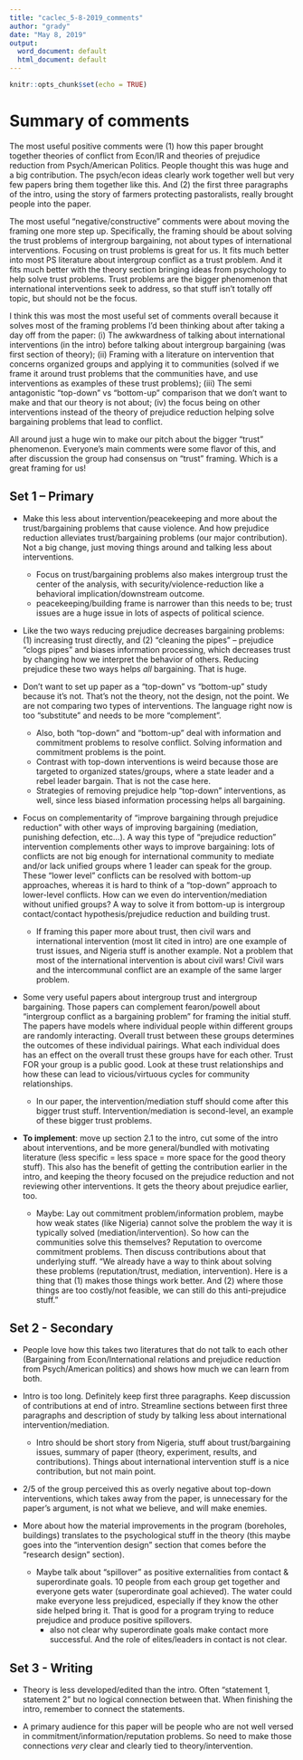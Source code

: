 ```yaml
---
title: "caclec_5-8-2019_comments"
author: "grady"
date: "May 8, 2019"
output:
  word_document: default
  html_document: default
---
```


```r
knitr::opts_chunk$set(echo = TRUE)
```

<!--
# Intro Thoughts

Interested to see what people think.  In order to not influence the conversation, I will reserve them for later.

# Other's Thoughts

```r
set.seed(347)
us <- c("Nuole", "Charla", "Ekrem", "Cila", "Alice")
sample(us)

```


# Ekrem

- many little comments scattered across document.
- much improved

### General

- don't know if framing it by going to other itnerventions is good.  good to talk about other intervention, and how these mechanisms can augmnet/complement.  But not comparison/competition with other interventions.
    - (1) when we talk about interventions, a number of different interventions.  peacekeeping/UN, mediation/diplomacy, etc...these are all aimed at diff things.  information problems, security guarantees, increasing costs of reneging, etc... This is a super heterogeneous group. Not clear which thing my paper is about and should be compared with.
    - (2)
- could set up with trust problems.  That's the more general thing.  THe connection from trust to formal/rationalist stuff is easy to make.  The connection between trust and my psych stuff is super easy to make.  Mechanisms of increasing trust and reducing prejudice.
    - information/comittment problems, tie to trust, tie to my stuff.  Deeper mechanism, being talked about in ps.
- The theory part (the current bottom of the paper/theory section) should be my pitch.  The connections that will be built through a way to increase trust.  NOt about itnerventions alone -- they are a subcategory of trust.  Increasing trust can help in fundamental ways.  Emphasize the complementarity of international itnerventions and bottom-up stuff.  Make them complements and not substitutes.
- (1) why trust is such an important issue in these conflicts.  two ways in which intervention is helping.  (1) increasing trust directly, helpful for lots of reasons.  (2) cleaning the pipes argument -- we would be able to have contact and learn and update rationally, but prejudices make the pipes clogged.  Information comes through biased.
    - then intervention is a subcategory.  If we think of contact & trust this way, we can think of itnerventions and other stuff this way.

# Cila

- Likes intervention framework.  Comments are mostly about clarifying it.
- After hearing ekrem, maybe trust framework is a good idea.
    - even with trust framework in beginning, more nuanced argument about international itnervention.  Maybe over-generalizing all interventions as top-down -- overly negative tone about international intervention.
- more transition between bottom-up peacebuilding interventions and THIS intervention.  Not clear if THIS intervention is a part of the bottom-up approach.  And if there are still problems for bottom-up peacebuilding, what are they? How does my approach solve those?
- **Biggest comment**: calling it a psychological intervention.  WHen explaining the experiment, they build a lot of infrastructure and stuff.  So it seems like an infrastructure project.  ANd people who did not get intervention had positive impact -- wouldn't that be because of the infrastructure and increasing quality of life?
    - **me**: superordinate goals having positive externalities.
- and not clear why superordinate goals make contact more successful.  Not well explained.
- A hypothesis about increased contact.  Why?  Isn't that the treatment?

# Charla

- improved even from the Aleks lab version of the intro.
- less of an issue with the top-down negativity when reading, BUT definitely framed as top-down is bad.  Will be a bigger issue for discussion.
- Introduction is too long.  Probably needs to shorten.  But good to spell out the contributions, because there are a lot of contirbutions of this paper.  ANd this section makes them clear.  ANd there's a clear connection between those contributions and the paper's discussion/theory.
- Lots of hypotheses: breaking them apart into multiple papers?  WHat doing with them?

- Talk a lot about bargaining problems -- information, comittment, reputation, etc...Disconnect knowing how I set up the experiment.  Big tone shift between front-end and theory part.  A bit jarring.  Theory is less developed/edited than the intro.  Often "statement 1, statement 2" but no logical connection between that.
- Primary audience is probably not people who are well versed in comittment/information/reputation problems.  So need to make those connections clear.

# Nuole

- Agree with Charla about too long introduction.  And my contributions don't come early enough, but it is excellent.  A particular section reads too much like a lit review, though.
- Likes intervention framing, but the project is not really about international intervention.
- didn't think too negative, but was thinking about complentarity with top-down and bottom-up from beginning.
- For framing: two groups (A and B), have some info/comittment problem which causes conflict.  To resolve problem, mediation and international intervention are 3rd party ways to solve comittment and information problems.  _Complement to that_ is bottom-up.  Conflicts that ar enot big enogh for international community to mediate.  Lots of "lower level" conflicts which could be resolved with bottom-up approaches.  A way to solve it from bottom-up is intergroup contact/contact hypothesis/prejudice reduction.
    - both deal with information and comittment problems to resolve conflict.
    - Saying "here's one way we solved these bargaining problems, let me show you another way".  ANd let me tell you how it can be better/complementary.
- Want more of the trust/psych stuff up front.  Too much stuff about intervention up front so everyone thinks its about internaitonal itnervention.  Need to bring up more bargaining problems/trust earlier.
- But generally likes the setup/layout.

- Really likes introduction with the villages.  
    - Charla agrees.  For that reason, try not to change first 3 paragraphs.  Move 4th paragraph out.  Summarize more about the study and then get into contributions.


# Discussion

- feels a disconnect between the research and the intro/framing at times.
- WHen we think about top-down interventions, we usually think about with _organized sides_.  Shuttle diplomacy: I am talking with rebel leader, I am talking with government.  But this is communal violence.
    - problematic with _current_ rhetoric.  But if change it a little bit to complementarity with intervention, this difference is a strength.  **How can we even do this intervention/mediation when there are no leaders??**  It is really not obvious what a top-down intervention _even is_.  We should learn more on communal trust building. [Ekrem].
    - Contact theory: works cooperate, equal status, shared goals, support of elites.  What is the role of elites?  Are they formal leaders?  Who are they/what is their role?  Without elites, same effect?  Leading people to do things or what?
        - I actually do not think this is well theorized.  But about social norms.  Charla says address this in maybe 1-2 sentences but not much.
        - Link ROle of elites with Mediation training component of program.
        - Nuole says: what is it if people change attitudes without elites?  A revolution?

- Ekrem: when talking about making the paper about TRUST instead of intervention, not a big change.  Just moving around a few things.
    - mediation always starts with: "what would be the way out for these groups by themselves?  If we add a mediator, how cna this improve the current situation?".  Good roadmap for me to follow perhaps.  Lay out comittment problem/information problem -- weak states (like Nigeria) that cannot solve the problem.  SO how can the communities solve this themselves?  Reputation/comittment problems. 
    - First lay that out.  Then discuss my contributions about that udnerlying stuff.  If we start with intervention, it is about intervention.  It can be at a more fundamentla level.  "We alerady have a way to think about solving these problems.  Here is a thing that (1) makes those interventions work better.  And (2) where the interventions are too costly/not feasible, we can still do stuff."
        - top-down interventions should work better with these mchasnisms.  We are cleaning the pipes so ANYONE bargaining will do it better, process information less biasedly.
        - Nuole: Get 2.1 in the intro.  It connects the paper to the trust/bargaining problems.  2.1 is the bigger stuff about bargaining, the interventions are the example of bargaining.
        - Ekrem: and just use the word trust instead of reputations.

- Ekrem: 3 works in his comments.  
    - Andew Kydd's book (maybe 2015) "Trust and Mistrust in Internaitonal Relations" and WOrld Politics article in 1997.  Book is trust between SOviets and US taking small steps to icnrease trust between each other.
    - JCR and Economics article.  Directly looking at civil wars.  Both have models where individual people within different groups are randomly interacting in some way.  Overall trust across these groups determines the outcomes of these individual pairings.  What each individual does has an effect ont he overall trust these groups have for each other.  Trust FOR your group is a public good.  Look at these trust relatinoships and how these can lead to vicious/virtuous cycles for community relationships.
    - Those 3 articles can complement fearon/powell for framing the initial stuff.  
        - The mediation stuff is after that.  Second-level, an example of these other things.


# My Thoughts

- some paragraphs (or large parts of paragraphs) I can cut.
    - "International intervention through military intervention and mediation might be conducive to preventing different types of violence than bottom-up peacebuilding programs." That paragraph is not good.  I think there is something there but...maybe revised and relegated to discussion section, not intro.
    - "Local turn" paragraph is good but has some bad parts.  Sort of sets the paper as part of the bottom-up vs top-down debate in peacekeeping, which is not really what I want.

- The intro "this paper contributes to the literature on" section is weak.
    - Fulani paragaph is _real weak._
    - **people said this is one of the substantive reasons we shuld care about.**

- the top-down vs bottom-up/grassroots comparison.  Something is overly antagonistic about it.  Was reading a lot of Autesserre, who is super critical of UN peacekeeping's top-down approach.  But I don't think that's the comparison I want to make.  The paper is not comparing top-down and bottom-up programs, and I am not really trying to say that top-down is bad and bottom-up is good.
    - **language is "substitutey", should be "complementy"

- I spend too much Theory time in the "intergroup bargaining and why intervention sometimes fails" mode.  I need to get to the "how prejudice complicates intergroup bargaining" and "how psychological reconciliation can reduce prejudice and assist intergroup bargaining."
    - Also the words I am using are not quite right: top-down, bottom-up, psychological reconciliation, etc...
    - **move 2.1 to intro so real theory comes earlier**

- One of my concerns is that the traditional peacebuilding literature focuses on civil wars and this project is not civil conflict.  Does not involve state actor.
    - **If framing this paper more about trust, then civil wars and intervention are one example of trust issues and MY STUFF is another example.  Not opposed, an example of the same problem.**
    - I am not differentiating between my program and some other type of program.  Not about types of itnerventions, so dont set it up as one type vs another type.
    - If framing at more general level and then moving to interventions, can talk about interventions a lot less.  BUndle.  Don't need to be so nuanced.  ALl of these interventions help through certain channels.  my intervention helps people directly but also indirectly.  Can be more succint with the interventions.
    - Intro is short story from Nigeria, stuff about trust/bargaining issues, then get to summary of paper (expeirment and my contributions).  Intervention stuff is a contribution, not main point.

- Another concern is placing our intervention in the peacebuilding literature but keeping the focus on the psychological nature of the intervention.  

- Another concern is the conflation of peacebuilding/peacekeeping/peacemaking.
-->

# Summary of comments

The most useful positive comments were (1) how this paper brought together theories of conflict from Econ/IR and theories of prejudice reduction from Psych/American Politics.  People thought this was huge and a big contribution.  The psych/econ ideas clearly work together well but very few papers bring them together like this.  And (2) the first three paragraphs of the intro, using the story of farmers protecting pastoralists, really brought people into the paper.

The most useful "negative/constructive" comments were about moving the framing one more step up.  Specifically, the framing should be about solving the trust problems of intergroup bargaining, not about types of international interventions.  Focusing on trust problems is great for us.  It fits much better into most PS literature about intergroup conflict as a trust problem.  And it fits much better with the theory section bringing ideas from psychology to help solve trust problems.  Trust problems are the bigger phenomenon that international interventions seek to address, so that stuff isn't totally off topic, but should not be the focus.

I think this was most the most useful set of comments overall because it solves most of the framing problems I'd been thinking about after taking a day off from the paper: (i) The awkwardness of talking about international interventions (in the intro) before talking about intergroup bargaining (was first section of theory); (ii) Framing with a literature on intervention that concerns organized groups and applying it to communities (solved if we frame it around trust problems that the communities have, and use interventions as examples of these trust problems); (iii) The semi antagonistic "top-down" vs "bottom-up" comparison that we don't want to make and that our theory is not about; (iv) the focus being on other interventions instead of the theory of prejudice reduction helping solve bargaining problems that lead to conflict.

All around just a huge win to make our pitch about the bigger "trust" phenomenon.  Everyone's main comments were some flavor of this, and after discussion the group had consensus on "trust" framing.  Which is a great framing for us!

## Set 1 -- Primary

- Make this less about intervention/peacekeeping and more about the trust/bargaining problems that cause violence.  And how prejudice reduction alleviates trust/bargaining problems (our major contribution).  Not a big change, just moving things around and talking less about interventions.
    - Focus on trust/bargaining problems also makes intergroup trust the center of the analysis, with security/violence-reduction like a behavioral implication/downstream outcome.
    - peacekeeping/building frame is narrower than this needs to be; trust issues are a huge issue in lots of aspects of political science.

- Like the two ways reducing prejudice decreases bargaining problems: (1) increasing trust directly, and (2) "cleaning the pipes" -- prejudice "clogs pipes" and biases information processing, which decreases trust by changing how we interpret the behavior of others.  Reducing prejudice these two ways helps _all_ bargaining.  That is huge.

- Don't want to set up paper as a "top-down" vs "bottom-up" study because it's not.  That's not the theory, not the design, not the point.  We are not comparing two types of interventions.  The language right now is too "substitute" and needs to be more "complement".
    - Also, both "top-down" and "bottom-up" deal with information and commitment problems to resolve conflict.  Solving information and commitment problems is the point.
    - Contrast with top-down interventions is weird because those are targeted to organized states/groups, where a state leader and a rebel leader bargain.  That is not the case here.
    - Strategies of removing prejudice help "top-down" interventions, as well, since less biased information processing helps all bargaining.

- Focus on complementarity of "improve bargaining through prejudice reduction" with other ways of improving bargaining (mediation, punishing defection, etc...).  A way this type of "prejudice reduction" intervention complements other ways to improve bargaining: lots of conflicts are not big enough for international community to mediate and/or lack unified groups where 1 leader can speak for the group.  These "lower level" conflicts can be resolved with bottom-up approaches, whereas it is hard to think of a "top-down" approach to lower-level conflicts.  How can we even do intervention/mediation without unified groups?  A way to solve it from bottom-up is intergroup contact/contact hypothesis/prejudice reduction and building trust.
    - If framing this paper more about trust, then civil wars and international intervention (most lit cited in intro) are one example of trust issues, and Nigeria stuff is another example.  Not a problem that most of the international intervention is about civil wars!  Civil wars and the intercommunal conflict are an example of the same larger problem.

- Some very useful papers about intergroup trust and intergroup bargaining.  Those papers can complement fearon/powell about "intergroup conflict as a bargaining problem" for framing the initial stuff.  The papers have models where individual people within different groups are randomly interacting.  Overall trust between these groups determines the outcomes of these individual pairings.  What each individual does has an effect on the overall trust these groups have for each other.  Trust FOR your group is a public good.  Look at these trust relationships and how these can lead to vicious/virtuous cycles for community relationships.
    - In our paper, the intervention/mediation stuff should come after this bigger trust stuff.  Intervention/mediation is second-level, an example of these bigger trust problems.

- **To implement**: move up section 2.1 to the intro, cut some of the intro about interventions, and be more general/bundled with motivating literature (less specific = less space = more space for the good theory stuff).  This also has the benefit of getting the contribution earlier in the intro, and keeping the theory focused on the prejudice reduction and not reviewing other interventions.  It gets the theory about prejudice earlier, too.
    - Maybe: Lay out commitment problem/information problem, maybe how weak states (like Nigeria) cannot solve the problem the way it is typically solved (mediation/intervention).  So how can the communities solve this themselves?  Reputation to overcome commitment problems. Then discuss contributions about that underlying stuff. "We already have a way to think about solving these problems (reputation/trust, mediation, intervention).  Here is a thing that (1) makes those things work better.  And (2) where those things are too costly/not feasible, we can still do this anti-prejudice stuff."


## Set 2 - Secondary

- People love how this takes two literatures that do not talk to each other (Bargaining from Econ/International relations and prejudice reduction from Psych/American politics) and shows how much we can learn from both.

- Intro is too long.  Definitely keep first three paragraphs.  Keep discussion of contributions at end of intro.  Streamline sections between first three paragraphs and description of study by talking less about international intervention/mediation.
    - Intro should be short story from Nigeria, stuff about trust/bargaining issues, summary of paper (theory, experiment, results, and contributions).  Things about international intervention stuff is a nice contribution, but not main point.

- 2/5 of the group perceived this as overly negative about top-down interventions, which takes away from the paper, is unnecessary for the paper's argument, is not what we believe, and will make enemies.

- More about how the material improvements in the program (boreholes, buildings) translates to the psychological stuff in the theory (this maybe goes into the "intervention design" section that comes before the "research design" section).  
    - Maybe talk about "spillover" as positive externalities from contact & superordinate goals.  10 people from each group get together and everyone gets water (superordinate goal achieved).  The water could make everyone less prejudiced, especially if they know the other side helped bring it.  That is good for a program trying to reduce prejudice and produce positive spillovers.
        - also not clear why superordinate goals make contact more successful.  And the role of elites/leaders in contact is not clear.

## Set 3 - Writing

- Theory is less developed/edited than the intro.  Often "statement 1, statement 2" but no logical connection between that.  When finishing the intro, remember to connect the statements.

- A primary audience for this paper will be people who are not well versed in commitment/information/reputation problems.  So need to make those connections _very_ clear and clearly tied to theory/intervention.
